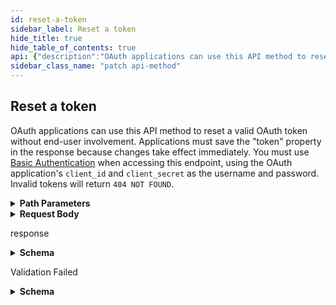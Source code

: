 ```yaml
---
id: reset-a-token
sidebar_label: Reset a token
hide_title: true
hide_table_of_contents: true
api: {"description":"OAuth applications can use this API method to reset a valid OAuth token without end-user involvement. Applications must save the \"token\" property in the response because changes take effect immediately. You must use [Basic Authentication](https://docs.github.com/rest/overview/other-authentication-methods#basic-authentication) when accessing this endpoint, using the OAuth application's `client_id` and `client_secret` as the username and password. Invalid tokens will return `404 NOT FOUND`.","externalDocs":{"description":"API method documentation","url":"https://docs.github.com/rest/reference/apps#reset-a-token"},"operationId":"apps/reset-token","parameters":[{"description":"The client ID of your GitHub app.","in":"path","name":"client_id","required":true,"schema":{"type":"string"}}],"requestBody":{"content":{"application/json":{"schema":{"properties":{"access_token":{"description":"The access_token of the OAuth application.","type":"string"}},"required":["access_token"],"type":"object"}}}},"responses":{"200":{"content":{"application/json":{"examples":{"default":{"value":{"app":{"client_id":"abcde12345fghij67890","name":"my github app","url":"http://my-github-app.com"},"created_at":"2011-09-06T17:26:27.000Z","fingerprint":"jklmnop12345678","hashed_token":"25f94a2a5c7fbaf499c665bc73d67c1c87e496da8985131633ee0a95819db2e8","id":1,"note":"optional note","note_url":"http://optional/note/url","scopes":["public_repo","user"],"token":"abcdefgh12345678","token_last_eight":"12345678","updated_at":"2011-09-06T20:39:23.000Z","url":"https://api.github.com/authorizations/1","user":{"avatar_url":"https://github.com/images/error/octocat_happy.gif","events_url":"https://api.github.com/users/octocat/events{/privacy}","followers_url":"https://api.github.com/users/octocat/followers","following_url":"https://api.github.com/users/octocat/following{/other_user}","gists_url":"https://api.github.com/users/octocat/gists{/gist_id}","gravatar_id":"","html_url":"https://github.com/octocat","id":1,"login":"octocat","node_id":"MDQ6VXNlcjE=","organizations_url":"https://api.github.com/users/octocat/orgs","received_events_url":"https://api.github.com/users/octocat/received_events","repos_url":"https://api.github.com/users/octocat/repos","site_admin":false,"starred_url":"https://api.github.com/users/octocat/starred{/owner}{/repo}","subscriptions_url":"https://api.github.com/users/octocat/subscriptions","type":"User","url":"https://api.github.com/users/octocat"}}}},"schema":{"description":"The authorization for an OAuth app, GitHub App, or a Personal Access Token.","properties":{"app":{"properties":{"client_id":{"type":"string"},"name":{"type":"string"},"url":{"format":"uri","type":"string"}},"required":["client_id","name","url"],"type":"object"},"created_at":{"format":"date-time","type":"string"},"fingerprint":{"nullable":true,"type":"string"},"hashed_token":{"nullable":true,"type":"string"},"id":{"type":"integer"},"installation":{"allOf":[{"properties":{"account":{"description":"Simple User","nullable":true,"properties":{"avatar_url":{"example":"https://github.com/images/error/octocat_happy.gif","format":"uri","type":"string"},"events_url":{"example":"https://api.github.com/users/octocat/events{/privacy}","type":"string"},"followers_url":{"example":"https://api.github.com/users/octocat/followers","format":"uri","type":"string"},"following_url":{"example":"https://api.github.com/users/octocat/following{/other_user}","type":"string"},"gists_url":{"example":"https://api.github.com/users/octocat/gists{/gist_id}","type":"string"},"gravatar_id":{"example":"41d064eb2195891e12d0413f63227ea7","nullable":true,"type":"string"},"html_url":{"example":"https://github.com/octocat","format":"uri","type":"string"},"id":{"example":1,"type":"integer"},"login":{"example":"octocat","type":"string"},"node_id":{"example":"MDQ6VXNlcjE=","type":"string"},"organizations_url":{"example":"https://api.github.com/users/octocat/orgs","format":"uri","type":"string"},"received_events_url":{"example":"https://api.github.com/users/octocat/received_events","format":"uri","type":"string"},"repos_url":{"example":"https://api.github.com/users/octocat/repos","format":"uri","type":"string"},"site_admin":{"type":"boolean"},"starred_at":{"example":"\"2020-07-09T00:17:55Z\"","type":"string"},"starred_url":{"example":"https://api.github.com/users/octocat/starred{/owner}{/repo}","type":"string"},"subscriptions_url":{"example":"https://api.github.com/users/octocat/subscriptions","format":"uri","type":"string"},"type":{"example":"User","type":"string"},"url":{"example":"https://api.github.com/users/octocat","format":"uri","type":"string"}},"required":["avatar_url","events_url","followers_url","following_url","gists_url","gravatar_id","html_url","id","node_id","login","organizations_url","received_events_url","repos_url","site_admin","starred_url","subscriptions_url","type","url"],"title":"Simple User","type":"object"},"has_multiple_single_files":{"example":true,"type":"boolean"},"permissions":{"description":"The permissions granted to the user-to-server access token.","example":{"contents":"read","deployments":"write","issues":"read","single_file":"read"},"properties":{"actions":{"description":"The level of permission to grant the access token for GitHub Actions workflows, workflow runs, and artifacts. Can be one of: `read` or `write`.","enum":["read","write"],"type":"string"},"administration":{"description":"The level of permission to grant the access token for repository creation, deletion, settings, teams, and collaborators creation. Can be one of: `read` or `write`.","enum":["read","write"],"type":"string"},"checks":{"description":"The level of permission to grant the access token for checks on code. Can be one of: `read` or `write`.","enum":["read","write"],"type":"string"},"content_references":{"description":"The level of permission to grant the access token for notification of content references and creation content attachments. Can be one of: `read` or `write`.","enum":["read","write"],"type":"string"},"contents":{"description":"The level of permission to grant the access token for repository contents, commits, branches, downloads, releases, and merges. Can be one of: `read` or `write`.","enum":["read","write"],"type":"string"},"deployments":{"description":"The level of permission to grant the access token for deployments and deployment statuses. Can be one of: `read` or `write`.","enum":["read","write"],"type":"string"},"environments":{"description":"The level of permission to grant the access token for managing repository environments. Can be one of: `read` or `write`.","enum":["read","write"],"type":"string"},"issues":{"description":"The level of permission to grant the access token for issues and related comments, assignees, labels, and milestones. Can be one of: `read` or `write`.","enum":["read","write"],"type":"string"},"members":{"description":"The level of permission to grant the access token for organization teams and members. Can be one of: `read` or `write`.","enum":["read","write"],"type":"string"},"metadata":{"description":"The level of permission to grant the access token to search repositories, list collaborators, and access repository metadata. Can be one of: `read` or `write`.","enum":["read","write"],"type":"string"},"organization_administration":{"description":"The level of permission to grant the access token to manage access to an organization. Can be one of: `read` or `write`.","enum":["read","write"],"type":"string"},"organization_hooks":{"description":"The level of permission to grant the access token to manage the post-receive hooks for an organization. Can be one of: `read` or `write`.","enum":["read","write"],"type":"string"},"organization_plan":{"description":"The level of permission to grant the access token for viewing an organization's plan. Can be one of: `read`.","enum":["read"],"type":"string"},"organization_projects":{"description":"The level of permission to grant the access token to manage organization projects, columns, and cards. Can be one of: `read`, `write`, or `admin`.","enum":["read","write","admin"],"type":"string"},"organization_secrets":{"description":"The level of permission to grant the access token to manage organization secrets. Can be one of: `read` or `write`.","enum":["read","write"],"type":"string"},"organization_self_hosted_runners":{"description":"The level of permission to grant the access token to view and manage GitHub Actions self-hosted runners available to an organization. Can be one of: `read` or `write`.","enum":["read","write"],"type":"string"},"organization_user_blocking":{"description":"The level of permission to grant the access token to view and manage users blocked by the organization. Can be one of: `read` or `write`.","enum":["read","write"],"type":"string"},"packages":{"description":"The level of permission to grant the access token for packages published to GitHub Packages. Can be one of: `read` or `write`.","enum":["read","write"],"type":"string"},"pages":{"description":"The level of permission to grant the access token to retrieve Pages statuses, configuration, and builds, as well as create new builds. Can be one of: `read` or `write`.","enum":["read","write"],"type":"string"},"pull_requests":{"description":"The level of permission to grant the access token for pull requests and related comments, assignees, labels, milestones, and merges. Can be one of: `read` or `write`.","enum":["read","write"],"type":"string"},"repository_hooks":{"description":"The level of permission to grant the access token to manage the post-receive hooks for a repository. Can be one of: `read` or `write`.","enum":["read","write"],"type":"string"},"repository_projects":{"description":"The level of permission to grant the access token to manage repository projects, columns, and cards. Can be one of: `read`, `write`, or `admin`.","enum":["read","write","admin"],"type":"string"},"secret_scanning_alerts":{"description":"The level of permission to grant the access token to view and manage secret scanning alerts. Can be one of: `read` or `write`.","enum":["read","write"],"type":"string"},"secrets":{"description":"The level of permission to grant the access token to manage repository secrets. Can be one of: `read` or `write`.","enum":["read","write"],"type":"string"},"security_events":{"description":"The level of permission to grant the access token to view and manage security events like code scanning alerts. Can be one of: `read` or `write`.","enum":["read","write"],"type":"string"},"single_file":{"description":"The level of permission to grant the access token to manage just a single file. Can be one of: `read` or `write`.","enum":["read","write"],"type":"string"},"statuses":{"description":"The level of permission to grant the access token for commit statuses. Can be one of: `read` or `write`.","enum":["read","write"],"type":"string"},"team_discussions":{"description":"The level of permission to grant the access token to manage team discussions and related comments. Can be one of: `read` or `write`.","enum":["read","write"],"type":"string"},"vulnerability_alerts":{"description":"The level of permission to grant the access token to retrieve Dependabot alerts. Can be one of: `read`.","enum":["read"],"type":"string"},"workflows":{"description":"The level of permission to grant the access token to update GitHub Actions workflow files. Can be one of: `write`.","enum":["write"],"type":"string"}},"title":"App Permissions","type":"object"},"repositories_url":{"example":"https://api.github.com/users/octocat/repos","format":"uri","type":"string"},"repository_selection":{"description":"Describe whether all repositories have been selected or there's a selection involved","enum":["all","selected"],"type":"string"},"single_file_name":{"example":"config.yaml","nullable":true,"type":"string"},"single_file_paths":{"example":["config.yml",".github/issue_TEMPLATE.md"],"items":{"type":"string"},"type":"array"}},"required":["permissions","repository_selection","single_file_name","repositories_url","account"],"title":"Scoped Installation","type":"object"}],"nullable":true},"note":{"nullable":true,"type":"string"},"note_url":{"format":"uri","nullable":true,"type":"string"},"scopes":{"description":"A list of scopes that this authorization is in.","items":{"type":"string"},"nullable":true,"type":"array"},"token":{"type":"string"},"token_last_eight":{"nullable":true,"type":"string"},"updated_at":{"format":"date-time","type":"string"},"url":{"format":"uri","type":"string"},"user":{"allOf":[{"description":"Simple User","nullable":true,"properties":{"avatar_url":{"example":"https://github.com/images/error/octocat_happy.gif","format":"uri","type":"string"},"events_url":{"example":"https://api.github.com/users/octocat/events{/privacy}","type":"string"},"followers_url":{"example":"https://api.github.com/users/octocat/followers","format":"uri","type":"string"},"following_url":{"example":"https://api.github.com/users/octocat/following{/other_user}","type":"string"},"gists_url":{"example":"https://api.github.com/users/octocat/gists{/gist_id}","type":"string"},"gravatar_id":{"example":"41d064eb2195891e12d0413f63227ea7","nullable":true,"type":"string"},"html_url":{"example":"https://github.com/octocat","format":"uri","type":"string"},"id":{"example":1,"type":"integer"},"login":{"example":"octocat","type":"string"},"node_id":{"example":"MDQ6VXNlcjE=","type":"string"},"organizations_url":{"example":"https://api.github.com/users/octocat/orgs","format":"uri","type":"string"},"received_events_url":{"example":"https://api.github.com/users/octocat/received_events","format":"uri","type":"string"},"repos_url":{"example":"https://api.github.com/users/octocat/repos","format":"uri","type":"string"},"site_admin":{"type":"boolean"},"starred_at":{"example":"\"2020-07-09T00:17:55Z\"","type":"string"},"starred_url":{"example":"https://api.github.com/users/octocat/starred{/owner}{/repo}","type":"string"},"subscriptions_url":{"example":"https://api.github.com/users/octocat/subscriptions","format":"uri","type":"string"},"type":{"example":"User","type":"string"},"url":{"example":"https://api.github.com/users/octocat","format":"uri","type":"string"}},"required":["avatar_url","events_url","followers_url","following_url","gists_url","gravatar_id","html_url","id","node_id","login","organizations_url","received_events_url","repos_url","site_admin","starred_url","subscriptions_url","type","url"],"title":"Simple User","type":"object"}],"nullable":true}},"required":["app","id","note","note_url","scopes","token","hashed_token","token_last_eight","fingerprint","url","created_at","updated_at"],"title":"Authorization","type":"object"}}},"description":"response"},"422":{"content":{"application/json":{"schema":{"description":"Validation Error","properties":{"documentation_url":{"type":"string"},"errors":{"items":{"properties":{"code":{"type":"string"},"field":{"type":"string"},"index":{"type":"integer"},"message":{"type":"string"},"resource":{"type":"string"},"value":{"oneOf":[{"nullable":true,"type":"string"},{"nullable":true,"type":"integer"},{"items":{"type":"string"},"nullable":true,"type":"array"}]}},"required":["code"],"type":"object"},"type":"array"},"message":{"type":"string"}},"required":["message","documentation_url"],"title":"Validation Error","type":"object"}}},"description":"Validation Failed"}},"tags":["apps"],"x-github":{"category":"apps","enabledForGitHubApps":false,"githubCloudOnly":false,"previews":[],"subcategory":"oauth-applications"},"method":"patch","path":"/applications/{client_id}/token","servers":[{"url":"https://api.github.com"}],"jsonRequestBodyExample":{"access_token":"string"},"info":{"contact":{"name":"Support","url":"https://support.github.com/contact"},"description":"GitHub's v3 REST API.","license":{"name":"MIT","url":"https://spdx.org/licenses/MIT"},"termsOfService":"https://docs.github.com/articles/github-terms-of-service","title":"GitHub v3 REST API","version":"1.1.4","x-apisguru-categories":["collaboration","developer_tools"],"x-logo":{"url":"https://twitter.com/github/profile_image?size=original"},"x-origin":[{"format":"openapi","url":"https://raw.githubusercontent.com/github/rest-api-description/main/descriptions/api.github.com/api.github.com.json","version":"3.0"}],"x-providerName":"github.com"},"postman":{"name":"Reset a token","description":{"content":"OAuth applications can use this API method to reset a valid OAuth token without end-user involvement. Applications must save the \"token\" property in the response because changes take effect immediately. You must use [Basic Authentication](https://docs.github.com/rest/overview/other-authentication-methods#basic-authentication) when accessing this endpoint, using the OAuth application's `client_id` and `client_secret` as the username and password. Invalid tokens will return `404 NOT FOUND`.","type":"text/plain"},"url":{"path":["applications",":client_id","token"],"host":["{{baseUrl}}"],"query":[],"variable":[{"disabled":false,"description":{"content":"(Required) The client ID of your GitHub app.","type":"text/plain"},"type":"any","value":"","key":"client_id"}]},"header":[{"key":"Content-Type","value":"application/json"},{"key":"Accept","value":"application/json"}],"method":"PATCH","body":{"mode":"raw","raw":"\"\"","options":{"raw":{"language":"json"}}}}}
sidebar_class_name: "patch api-method"
---
```



## Reset a token



OAuth applications can use this API method to reset a valid OAuth token without end-user involvement. Applications must save the &quot;token&quot; property in the response because changes take effect immediately. You must use [Basic Authentication](https://docs.github.com/rest/overview/other-authentication-methods#basic-authentication) when accessing this endpoint, using the OAuth application&#39;s `client_id` and `client_secret` as the username and password. Invalid tokens will return `404 NOT FOUND`.

<details style={{"marginBottom":"1rem"}}><summary style={{}}><strong>Path Parameters</strong></summary><div><ul><ParamsItem className={"paramsItem"} param={{"description":"The client ID of your GitHub app.","in":"path","name":"client_id","required":true,"schema":{"type":"string"}}}></ParamsItem></ul></div></details><details style={{}}><summary style={{"textAlign":"left"}}><strong>Request Body</strong></summary><div style={{"textAlign":"left","marginLeft":"1rem"}}></div><ul style={{"marginLeft":"1rem"}}><SchemaItem collapsible={false} name={"access_token"} required={true} schemaDescription={"The access_token of the OAuth application."} schemaName={"string"} qualifierMessage={undefined}></SchemaItem></ul></details><div><ApiTabs><TabItem label={"200"} value={"200"}><div>

response

</div><div><details style={{}}><summary style={{"textAlign":"left"}}><strong>Schema</strong></summary><div style={{"textAlign":"left","marginLeft":"1rem"}}></div><ul style={{"marginLeft":"1rem"}}><SchemaItem collapsible={true} className={"schemaItem"}><details style={{}}><summary style={{}}><strong>app</strong><span style={{"opacity":"0.6"}}> object</span><strong style={{"fontSize":"var(--ifm-code-font-size)","color":"var(--openapi-required)"}}> required</strong></summary><div style={{"marginLeft":"1rem"}}><ul><SchemaItem collapsible={false} name={"client_id"} required={true} schemaDescription={undefined} schemaName={"string"} qualifierMessage={undefined}></SchemaItem><SchemaItem collapsible={false} name={"name"} required={true} schemaDescription={undefined} schemaName={"string"} qualifierMessage={undefined}></SchemaItem><SchemaItem collapsible={false} name={"url"} required={true} schemaDescription={undefined} schemaName={"uri"} qualifierMessage={undefined}></SchemaItem></ul></div></details></SchemaItem><SchemaItem collapsible={false} name={"created_at"} required={true} schemaDescription={undefined} schemaName={"date-time"} qualifierMessage={undefined}></SchemaItem><SchemaItem collapsible={false} name={"fingerprint"} required={true} schemaDescription={undefined} schemaName={"string"} qualifierMessage={undefined}></SchemaItem><SchemaItem collapsible={false} name={"hashed_token"} required={true} schemaDescription={undefined} schemaName={"string"} qualifierMessage={undefined}></SchemaItem><SchemaItem collapsible={false} name={"id"} required={true} schemaDescription={undefined} schemaName={"integer"} qualifierMessage={undefined}></SchemaItem><SchemaItem collapsible={true} className={"schemaItem"}><details style={{}}><summary style={{}}><strong>installation</strong><span style={{"opacity":"0.6"}}> object</span></summary><div style={{"marginLeft":"1rem"}}><div><span className={"badge badge--info"} style={{"marginBottom":"1rem"}}>allOf</span><ul className={"allOf"}><SchemaItem collapsible={true} className={"schemaItem"}><details style={{}}><summary style={{}}><strong>account</strong><span style={{"opacity":"0.6"}}> object</span><strong style={{"fontSize":"var(--ifm-code-font-size)","color":"var(--openapi-required)"}}> required</strong></summary><div style={{"marginLeft":"1rem"}}><div style={{"marginTop":".5rem","marginBottom":".5rem"}}>

Simple User

</div><ul><SchemaItem collapsible={false} name={"avatar_url"} required={true} schemaDescription={undefined} schemaName={"uri"} qualifierMessage={undefined}></SchemaItem><SchemaItem collapsible={false} name={"events_url"} required={true} schemaDescription={undefined} schemaName={"string"} qualifierMessage={undefined}></SchemaItem><SchemaItem collapsible={false} name={"followers_url"} required={true} schemaDescription={undefined} schemaName={"uri"} qualifierMessage={undefined}></SchemaItem><SchemaItem collapsible={false} name={"following_url"} required={true} schemaDescription={undefined} schemaName={"string"} qualifierMessage={undefined}></SchemaItem><SchemaItem collapsible={false} name={"gists_url"} required={true} schemaDescription={undefined} schemaName={"string"} qualifierMessage={undefined}></SchemaItem><SchemaItem collapsible={false} name={"gravatar_id"} required={true} schemaDescription={undefined} schemaName={"string"} qualifierMessage={undefined}></SchemaItem><SchemaItem collapsible={false} name={"html_url"} required={true} schemaDescription={undefined} schemaName={"uri"} qualifierMessage={undefined}></SchemaItem><SchemaItem collapsible={false} name={"id"} required={true} schemaDescription={undefined} schemaName={"integer"} qualifierMessage={undefined}></SchemaItem><SchemaItem collapsible={false} name={"login"} required={true} schemaDescription={undefined} schemaName={"string"} qualifierMessage={undefined}></SchemaItem><SchemaItem collapsible={false} name={"node_id"} required={true} schemaDescription={undefined} schemaName={"string"} qualifierMessage={undefined}></SchemaItem><SchemaItem collapsible={false} name={"organizations_url"} required={true} schemaDescription={undefined} schemaName={"uri"} qualifierMessage={undefined}></SchemaItem><SchemaItem collapsible={false} name={"received_events_url"} required={true} schemaDescription={undefined} schemaName={"uri"} qualifierMessage={undefined}></SchemaItem><SchemaItem collapsible={false} name={"repos_url"} required={true} schemaDescription={undefined} schemaName={"uri"} qualifierMessage={undefined}></SchemaItem><SchemaItem collapsible={false} name={"site_admin"} required={true} schemaDescription={undefined} schemaName={"boolean"} qualifierMessage={undefined}></SchemaItem><SchemaItem collapsible={false} name={"starred_at"} required={false} schemaDescription={undefined} schemaName={"string"} qualifierMessage={undefined}></SchemaItem><SchemaItem collapsible={false} name={"starred_url"} required={true} schemaDescription={undefined} schemaName={"string"} qualifierMessage={undefined}></SchemaItem><SchemaItem collapsible={false} name={"subscriptions_url"} required={true} schemaDescription={undefined} schemaName={"uri"} qualifierMessage={undefined}></SchemaItem><SchemaItem collapsible={false} name={"type"} required={true} schemaDescription={undefined} schemaName={"string"} qualifierMessage={undefined}></SchemaItem><SchemaItem collapsible={false} name={"url"} required={true} schemaDescription={undefined} schemaName={"uri"} qualifierMessage={undefined}></SchemaItem></ul></div></details></SchemaItem><SchemaItem collapsible={false} name={"has_multiple_single_files"} required={false} schemaDescription={undefined} schemaName={"boolean"} qualifierMessage={undefined}></SchemaItem><SchemaItem collapsible={true} className={"schemaItem"}><details style={{}}><summary style={{}}><strong>permissions</strong><span style={{"opacity":"0.6"}}> object</span><strong style={{"fontSize":"var(--ifm-code-font-size)","color":"var(--openapi-required)"}}> required</strong></summary><div style={{"marginLeft":"1rem"}}><div style={{"marginTop":".5rem","marginBottom":".5rem"}}>

The permissions granted to the user-to-server access token.

</div><ul><SchemaItem collapsible={false} name={"actions"} required={false} schemaDescription={"The level of permission to grant the access token for GitHub Actions workflows, workflow runs, and artifacts. Can be one of: `read` or `write`."} schemaName={"string"} qualifierMessage={"**Possible values:** [`read`, `write`]"}></SchemaItem><SchemaItem collapsible={false} name={"administration"} required={false} schemaDescription={"The level of permission to grant the access token for repository creation, deletion, settings, teams, and collaborators creation. Can be one of: `read` or `write`."} schemaName={"string"} qualifierMessage={"**Possible values:** [`read`, `write`]"}></SchemaItem><SchemaItem collapsible={false} name={"checks"} required={false} schemaDescription={"The level of permission to grant the access token for checks on code. Can be one of: `read` or `write`."} schemaName={"string"} qualifierMessage={"**Possible values:** [`read`, `write`]"}></SchemaItem><SchemaItem collapsible={false} name={"content_references"} required={false} schemaDescription={"The level of permission to grant the access token for notification of content references and creation content attachments. Can be one of: `read` or `write`."} schemaName={"string"} qualifierMessage={"**Possible values:** [`read`, `write`]"}></SchemaItem><SchemaItem collapsible={false} name={"contents"} required={false} schemaDescription={"The level of permission to grant the access token for repository contents, commits, branches, downloads, releases, and merges. Can be one of: `read` or `write`."} schemaName={"string"} qualifierMessage={"**Possible values:** [`read`, `write`]"}></SchemaItem><SchemaItem collapsible={false} name={"deployments"} required={false} schemaDescription={"The level of permission to grant the access token for deployments and deployment statuses. Can be one of: `read` or `write`."} schemaName={"string"} qualifierMessage={"**Possible values:** [`read`, `write`]"}></SchemaItem><SchemaItem collapsible={false} name={"environments"} required={false} schemaDescription={"The level of permission to grant the access token for managing repository environments. Can be one of: `read` or `write`."} schemaName={"string"} qualifierMessage={"**Possible values:** [`read`, `write`]"}></SchemaItem><SchemaItem collapsible={false} name={"issues"} required={false} schemaDescription={"The level of permission to grant the access token for issues and related comments, assignees, labels, and milestones. Can be one of: `read` or `write`."} schemaName={"string"} qualifierMessage={"**Possible values:** [`read`, `write`]"}></SchemaItem><SchemaItem collapsible={false} name={"members"} required={false} schemaDescription={"The level of permission to grant the access token for organization teams and members. Can be one of: `read` or `write`."} schemaName={"string"} qualifierMessage={"**Possible values:** [`read`, `write`]"}></SchemaItem><SchemaItem collapsible={false} name={"metadata"} required={false} schemaDescription={"The level of permission to grant the access token to search repositories, list collaborators, and access repository metadata. Can be one of: `read` or `write`."} schemaName={"string"} qualifierMessage={"**Possible values:** [`read`, `write`]"}></SchemaItem><SchemaItem collapsible={false} name={"organization_administration"} required={false} schemaDescription={"The level of permission to grant the access token to manage access to an organization. Can be one of: `read` or `write`."} schemaName={"string"} qualifierMessage={"**Possible values:** [`read`, `write`]"}></SchemaItem><SchemaItem collapsible={false} name={"organization_hooks"} required={false} schemaDescription={"The level of permission to grant the access token to manage the post-receive hooks for an organization. Can be one of: `read` or `write`."} schemaName={"string"} qualifierMessage={"**Possible values:** [`read`, `write`]"}></SchemaItem><SchemaItem collapsible={false} name={"organization_plan"} required={false} schemaDescription={"The level of permission to grant the access token for viewing an organization's plan. Can be one of: `read`."} schemaName={"string"} qualifierMessage={"**Possible values:** [`read`]"}></SchemaItem><SchemaItem collapsible={false} name={"organization_projects"} required={false} schemaDescription={"The level of permission to grant the access token to manage organization projects, columns, and cards. Can be one of: `read`, `write`, or `admin`."} schemaName={"string"} qualifierMessage={"**Possible values:** [`read`, `write`, `admin`]"}></SchemaItem><SchemaItem collapsible={false} name={"organization_secrets"} required={false} schemaDescription={"The level of permission to grant the access token to manage organization secrets. Can be one of: `read` or `write`."} schemaName={"string"} qualifierMessage={"**Possible values:** [`read`, `write`]"}></SchemaItem><SchemaItem collapsible={false} name={"organization_self_hosted_runners"} required={false} schemaDescription={"The level of permission to grant the access token to view and manage GitHub Actions self-hosted runners available to an organization. Can be one of: `read` or `write`."} schemaName={"string"} qualifierMessage={"**Possible values:** [`read`, `write`]"}></SchemaItem><SchemaItem collapsible={false} name={"organization_user_blocking"} required={false} schemaDescription={"The level of permission to grant the access token to view and manage users blocked by the organization. Can be one of: `read` or `write`."} schemaName={"string"} qualifierMessage={"**Possible values:** [`read`, `write`]"}></SchemaItem><SchemaItem collapsible={false} name={"packages"} required={false} schemaDescription={"The level of permission to grant the access token for packages published to GitHub Packages. Can be one of: `read` or `write`."} schemaName={"string"} qualifierMessage={"**Possible values:** [`read`, `write`]"}></SchemaItem><SchemaItem collapsible={false} name={"pages"} required={false} schemaDescription={"The level of permission to grant the access token to retrieve Pages statuses, configuration, and builds, as well as create new builds. Can be one of: `read` or `write`."} schemaName={"string"} qualifierMessage={"**Possible values:** [`read`, `write`]"}></SchemaItem><SchemaItem collapsible={false} name={"pull_requests"} required={false} schemaDescription={"The level of permission to grant the access token for pull requests and related comments, assignees, labels, milestones, and merges. Can be one of: `read` or `write`."} schemaName={"string"} qualifierMessage={"**Possible values:** [`read`, `write`]"}></SchemaItem><SchemaItem collapsible={false} name={"repository_hooks"} required={false} schemaDescription={"The level of permission to grant the access token to manage the post-receive hooks for a repository. Can be one of: `read` or `write`."} schemaName={"string"} qualifierMessage={"**Possible values:** [`read`, `write`]"}></SchemaItem><SchemaItem collapsible={false} name={"repository_projects"} required={false} schemaDescription={"The level of permission to grant the access token to manage repository projects, columns, and cards. Can be one of: `read`, `write`, or `admin`."} schemaName={"string"} qualifierMessage={"**Possible values:** [`read`, `write`, `admin`]"}></SchemaItem><SchemaItem collapsible={false} name={"secret_scanning_alerts"} required={false} schemaDescription={"The level of permission to grant the access token to view and manage secret scanning alerts. Can be one of: `read` or `write`."} schemaName={"string"} qualifierMessage={"**Possible values:** [`read`, `write`]"}></SchemaItem><SchemaItem collapsible={false} name={"secrets"} required={false} schemaDescription={"The level of permission to grant the access token to manage repository secrets. Can be one of: `read` or `write`."} schemaName={"string"} qualifierMessage={"**Possible values:** [`read`, `write`]"}></SchemaItem><SchemaItem collapsible={false} name={"security_events"} required={false} schemaDescription={"The level of permission to grant the access token to view and manage security events like code scanning alerts. Can be one of: `read` or `write`."} schemaName={"string"} qualifierMessage={"**Possible values:** [`read`, `write`]"}></SchemaItem><SchemaItem collapsible={false} name={"single_file"} required={false} schemaDescription={"The level of permission to grant the access token to manage just a single file. Can be one of: `read` or `write`."} schemaName={"string"} qualifierMessage={"**Possible values:** [`read`, `write`]"}></SchemaItem><SchemaItem collapsible={false} name={"statuses"} required={false} schemaDescription={"The level of permission to grant the access token for commit statuses. Can be one of: `read` or `write`."} schemaName={"string"} qualifierMessage={"**Possible values:** [`read`, `write`]"}></SchemaItem><SchemaItem collapsible={false} name={"team_discussions"} required={false} schemaDescription={"The level of permission to grant the access token to manage team discussions and related comments. Can be one of: `read` or `write`."} schemaName={"string"} qualifierMessage={"**Possible values:** [`read`, `write`]"}></SchemaItem><SchemaItem collapsible={false} name={"vulnerability_alerts"} required={false} schemaDescription={"The level of permission to grant the access token to retrieve Dependabot alerts. Can be one of: `read`."} schemaName={"string"} qualifierMessage={"**Possible values:** [`read`]"}></SchemaItem><SchemaItem collapsible={false} name={"workflows"} required={false} schemaDescription={"The level of permission to grant the access token to update GitHub Actions workflow files. Can be one of: `write`."} schemaName={"string"} qualifierMessage={"**Possible values:** [`write`]"}></SchemaItem></ul></div></details></SchemaItem><SchemaItem collapsible={false} name={"repositories_url"} required={true} schemaDescription={undefined} schemaName={"uri"} qualifierMessage={undefined}></SchemaItem><SchemaItem collapsible={false} name={"repository_selection"} required={true} schemaDescription={"Describe whether all repositories have been selected or there's a selection involved"} schemaName={"string"} qualifierMessage={"**Possible values:** [`all`, `selected`]"}></SchemaItem><SchemaItem collapsible={false} name={"single_file_name"} required={true} schemaDescription={undefined} schemaName={"string"} qualifierMessage={undefined}></SchemaItem><SchemaItem collapsible={false} name={"single_file_paths"} required={false} schemaDescription={undefined} schemaName={"string[]"} qualifierMessage={undefined}></SchemaItem></ul></div></div></details></SchemaItem><SchemaItem collapsible={false} name={"note"} required={true} schemaDescription={undefined} schemaName={"string"} qualifierMessage={undefined}></SchemaItem><SchemaItem collapsible={false} name={"note_url"} required={true} schemaDescription={undefined} schemaName={"uri"} qualifierMessage={undefined}></SchemaItem><SchemaItem collapsible={false} name={"scopes"} required={true} schemaDescription={"A list of scopes that this authorization is in."} schemaName={"string[]"} qualifierMessage={undefined}></SchemaItem><SchemaItem collapsible={false} name={"token"} required={true} schemaDescription={undefined} schemaName={"string"} qualifierMessage={undefined}></SchemaItem><SchemaItem collapsible={false} name={"token_last_eight"} required={true} schemaDescription={undefined} schemaName={"string"} qualifierMessage={undefined}></SchemaItem><SchemaItem collapsible={false} name={"updated_at"} required={true} schemaDescription={undefined} schemaName={"date-time"} qualifierMessage={undefined}></SchemaItem><SchemaItem collapsible={false} name={"url"} required={true} schemaDescription={undefined} schemaName={"uri"} qualifierMessage={undefined}></SchemaItem><SchemaItem collapsible={true} className={"schemaItem"}><details style={{}}><summary style={{}}><strong>user</strong><span style={{"opacity":"0.6"}}> object</span></summary><div style={{"marginLeft":"1rem"}}><div><span className={"badge badge--info"} style={{"marginBottom":"1rem"}}>allOf</span><ul className={"allOf"}><SchemaItem collapsible={false} name={"avatar_url"} required={true} schemaDescription={undefined} schemaName={"uri"} qualifierMessage={undefined}></SchemaItem><SchemaItem collapsible={false} name={"events_url"} required={true} schemaDescription={undefined} schemaName={"string"} qualifierMessage={undefined}></SchemaItem><SchemaItem collapsible={false} name={"followers_url"} required={true} schemaDescription={undefined} schemaName={"uri"} qualifierMessage={undefined}></SchemaItem><SchemaItem collapsible={false} name={"following_url"} required={true} schemaDescription={undefined} schemaName={"string"} qualifierMessage={undefined}></SchemaItem><SchemaItem collapsible={false} name={"gists_url"} required={true} schemaDescription={undefined} schemaName={"string"} qualifierMessage={undefined}></SchemaItem><SchemaItem collapsible={false} name={"gravatar_id"} required={true} schemaDescription={undefined} schemaName={"string"} qualifierMessage={undefined}></SchemaItem><SchemaItem collapsible={false} name={"html_url"} required={true} schemaDescription={undefined} schemaName={"uri"} qualifierMessage={undefined}></SchemaItem><SchemaItem collapsible={false} name={"id"} required={true} schemaDescription={undefined} schemaName={"integer"} qualifierMessage={undefined}></SchemaItem><SchemaItem collapsible={false} name={"login"} required={true} schemaDescription={undefined} schemaName={"string"} qualifierMessage={undefined}></SchemaItem><SchemaItem collapsible={false} name={"node_id"} required={true} schemaDescription={undefined} schemaName={"string"} qualifierMessage={undefined}></SchemaItem><SchemaItem collapsible={false} name={"organizations_url"} required={true} schemaDescription={undefined} schemaName={"uri"} qualifierMessage={undefined}></SchemaItem><SchemaItem collapsible={false} name={"received_events_url"} required={true} schemaDescription={undefined} schemaName={"uri"} qualifierMessage={undefined}></SchemaItem><SchemaItem collapsible={false} name={"repos_url"} required={true} schemaDescription={undefined} schemaName={"uri"} qualifierMessage={undefined}></SchemaItem><SchemaItem collapsible={false} name={"site_admin"} required={true} schemaDescription={undefined} schemaName={"boolean"} qualifierMessage={undefined}></SchemaItem><SchemaItem collapsible={false} name={"starred_at"} required={false} schemaDescription={undefined} schemaName={"string"} qualifierMessage={undefined}></SchemaItem><SchemaItem collapsible={false} name={"starred_url"} required={true} schemaDescription={undefined} schemaName={"string"} qualifierMessage={undefined}></SchemaItem><SchemaItem collapsible={false} name={"subscriptions_url"} required={true} schemaDescription={undefined} schemaName={"uri"} qualifierMessage={undefined}></SchemaItem><SchemaItem collapsible={false} name={"type"} required={true} schemaDescription={undefined} schemaName={"string"} qualifierMessage={undefined}></SchemaItem><SchemaItem collapsible={false} name={"url"} required={true} schemaDescription={undefined} schemaName={"uri"} qualifierMessage={undefined}></SchemaItem></ul></div></div></details></SchemaItem></ul></details></div></TabItem><TabItem label={"422"} value={"422"}><div>

Validation Failed

</div><div><details style={{}}><summary style={{"textAlign":"left"}}><strong>Schema</strong></summary><div style={{"textAlign":"left","marginLeft":"1rem"}}></div><ul style={{"marginLeft":"1rem"}}><SchemaItem collapsible={false} name={"documentation_url"} required={true} schemaDescription={undefined} schemaName={"string"} qualifierMessage={undefined}></SchemaItem><SchemaItem collapsible={true} className={"schemaItem"}><details style={{}}><summary style={{}}><strong>errors</strong><span style={{"opacity":"0.6"}}> object[]</span></summary><div style={{"marginLeft":"1rem"}}><ul><SchemaItem collapsible={false} name={"code"} required={true} schemaDescription={undefined} schemaName={"string"} qualifierMessage={undefined}></SchemaItem><SchemaItem collapsible={false} name={"field"} required={false} schemaDescription={undefined} schemaName={"string"} qualifierMessage={undefined}></SchemaItem><SchemaItem collapsible={false} name={"index"} required={false} schemaDescription={undefined} schemaName={"integer"} qualifierMessage={undefined}></SchemaItem><SchemaItem collapsible={false} name={"message"} required={false} schemaDescription={undefined} schemaName={"string"} qualifierMessage={undefined}></SchemaItem><SchemaItem collapsible={false} name={"resource"} required={false} schemaDescription={undefined} schemaName={"string"} qualifierMessage={undefined}></SchemaItem><SchemaItem collapsible={false} name={"value"} required={false} schemaDescription={undefined} schemaName={""} qualifierMessage={undefined}></SchemaItem></ul></div></details></SchemaItem><SchemaItem collapsible={false} name={"message"} required={true} schemaDescription={undefined} schemaName={"string"} qualifierMessage={undefined}></SchemaItem></ul></details></div></TabItem></ApiTabs></div>
      